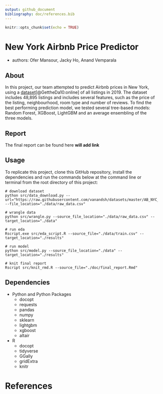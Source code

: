 ```yaml
---
output: github_document
bibliography: doc/references.bib
---
```


```r
knitr::opts_chunk$set(echo = TRUE)
```

# New York Airbnb Price Predictor
- authors: Ofer Mansour, Jacky Ho, Anand Vemparala 

## About

In this project, our team attempted to predict Airbnb prices in New York, using a [dataset](http://insideairbnb.com/get-the-data.html)[@GettheDa10:online] of all listings in 2019. The dataset includes 48,895  listings and includes several features, such as the price of the listing, neighbourhood, room type and number of reviews. To find the best performing prediction model, we tested several tree-based models: Random Forest, XGBoost, LightGBM and an average ensembling of the three models. 


## Report

The final report can be found here **will add link**


## Usage

To replicate this project, clone this GitHub repository, install the dependencies and run the commands below at the command line or terminal from the root directory of this project:

```
# download dataset
python src/data_download.py --url="https://raw.githubusercontent.com/vanandsh/datasets/master/AB_NYC_2019.csv" --file_location="./data/raw_data.csv"

# wrangle data 
python src/wrangle.py --source_file_location="./data/raw_data.csv" --target_location="./data"

# run eda 
Rscript.exe src/eda_script.R --source_file="./data/train.csv" --target_location="./results"

# run model
python src/model.py --source_file_location="./data" --target_location="./results"

# knit final report
Rscript src/knit_rmd.R --source_file="./doc/final_report.Rmd"

```

## Dependencies

- Python and Python Packages
  - docopt
  - requests
  - pandas
  - numpy
  - sklearn
  - lightgbm
  - xgboost
  - altair
- R
  - docopt
  - tidyverse
  - GGally
  - gridExtra
  - knitr

# References